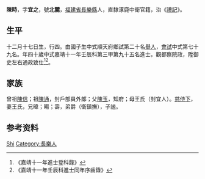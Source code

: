 {{Otheruses|other=名为陈时的其他人物|余上沅}}
{{Otheruses|other=名为陈宜之的其他人物|陈宜之}}
{{明清人物信息框
| 姓名 = 陳時
| 原名 =
| 圖片名稱= 
| 圖片大小 =
| 圖片說明 = 
| 最高職務 =
| 國家 = 大明 
| 爵位 =
| 籍貫 = [[福建省|福建省]][[長樂縣|長樂縣]]
| 族裔 = 
| 旗籍 = 
| 字號 = 
| 諡號 =
| 出生日期 = 十二月十七日
| 出生地點 =
| 逝世日期 = 
| 逝世地點 =
| 墓葬 =
| 配偶 = 王氏
| 親屬 = 曾祖[[陳信|陳信]]，祖[[陳通|陳通]]，父[[陳玉|陳玉]]，母王氏（封宜人）
| 出身 =
* 嘉靖十一年壬辰科進士
| 經歷 =
| 著作 =  
*
*
*
}}
'''陳時'''{{BD|1493年||1552年||}}，字'''宜之'''，號'''北麓'''，[[福建省|福建省]][[長樂縣|長樂縣]]人，直隸涿鹿中衛官籍，治《[[禮記|禮記]]》。

== 生平 ==
十二月十七日生，行四。由國子生中式順天府鄉試第二十名[[舉人|舉人]]，[[會試|會試]]中式第七十九名。年四十歲中式嘉靖十一年壬辰科第三甲第九十五名進士。觀都察院政，陞御史左右通政致仕<ref>《嘉靖十一年進士登科錄》</ref><ref>《嘉靖十一年壬辰科進士同年序齒錄》</ref>。

== 家族 ==
曾祖[[陳信|陳信]]；祖[[陳通|陳通]]，封戶部員外郎；父[[陳玉|陳玉]]，知府；母王氏（封宜人）。[[慈侍下|慈侍下]]，妻王氏，兄暐；暘；壽，弟爵（衛鎮撫），子謐。

== 参考资料 ==
{{reflist}}

{{嘉靖十一年壬辰科殿试金榜}}

{{Authority control}}

{{DEFAULTSORT:Chen陈}}
[[Category:陈姓|Shi]]
[[Category:長樂人|Category:長樂人]]


{{明朝人物小作品}}